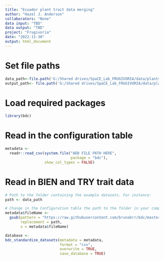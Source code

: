 ```yaml
---
title: "Ecuador plant trait data merging"
author: "Hazel J. Anderson"
collaborators: "None"
data input: "TBD"
data output: "TBD"
project: "Frugivoria"
date: "2022-11-30"
output: html_document
---
```


# Set file paths
```r
data_path<-file.path('G:/Shared drives/SpaCE_Lab_FRUGIVORIA/data/plants/L1')
output_path<- file.path('G:/Shared drives/SpaCE_Lab_FRUGIVORIA/data/plants/L2')
```

# Load required packages
```r
library(bdc)
```

# Read in the configuration table
```r
metadata <-
  readr::read_csv(system.file("ADD FILE PATH HERE",
                              package = "bdc"),
                  show_col_types = FALSE)
```

# Read in BIEN and TRY trait data
```r
# Path to the folder containing the example datasets. For instance:
path <- data_path

# Change in the Configuration table the path to the folder in your computer containing the example datasets
metadata$fileName <-
  gsub(pattern = "https://raw.githubusercontent.com/brunobrr/bdc/master/inst/extdata/input_files/",
       replacement = path,
       x = metadata$fileName)
```


```r
database <-
bdc_standardize_datasets(metadata = metadata,
                         format = "csv",
                         overwrite = TRUE,
                         save_database = TRUE)
```
